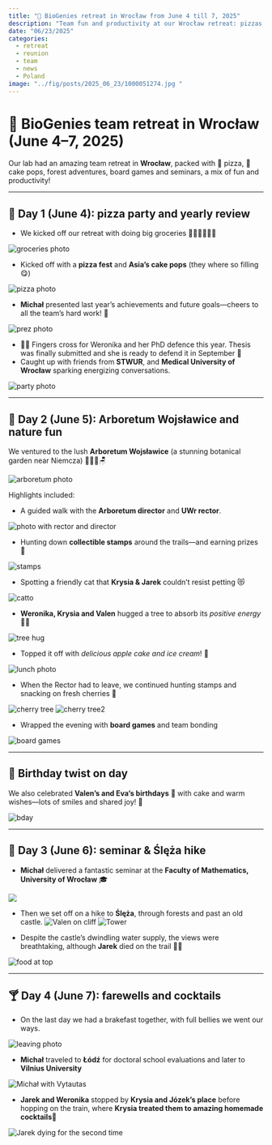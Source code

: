 ```yaml
---
title: "🌳 BioGenies retreat in Wrocław from June 4 till 7, 2025"
description: "Team fun and productivity at our Wrocław retreat: pizzas, sta,p hunt at Arboretum, seminars, hiking, cocktails (healthy, non-alchocholic) and more 😄"
date: "06/23/2025"
categories:
  - retreat
  - reunion
  - team
  - news
  - Poland
image: "../fig/posts/2025_06_23/1000051274.jpg "
---
```


# 🌟 BioGenies team retreat in Wrocław (June 4–7, 2025)  

Our lab had an amazing team retreat in **Wrocław**, packed with 🍕 pizza, 🎂 cake pops, forest adventures, board games and seminars, a mix of fun and productivity!

---

## 🎉 Day 1 (June 4): pizza party and yearly review

- We kicked off our retreat with doing big groceries 🧺🍓🍉🥑🥦🍆

![](../fig/posts/2025_06_23/IMG_1732.jpeg "groceries photo")

- Kicked off with a **pizza fest** and **Asia’s cake pops** (they where so filling 😋) 

![](../fig/posts/2025_06_23/1000051184.jpg "pizza photo")

- **Michał** presented last year’s achievements and future goals—cheers to all the team’s hard work! 🥂

![](../fig/posts/2025_06_23/1000051403.jpg "prez photo")

- 🤞🏻 Fingers cross for Weronika and her PhD defence this year. Thesis was finally submitted and she is ready to defend it in September 🎉
- Caught up with friends from **STWUR**, and **Medical University of Wrocław** sparking energizing conversations.  

![](../fig/posts/2025_06_23/1000051204.jpg "party photo")

---

## 🌿 Day 2 (June 5): Arboretum Wojsławice and nature fun  

We ventured to the lush **Arboretum Wojsławice** (a stunning botanical garden near Niemcza) 🌳🌸🦋🪑

![](../fig/posts/2025_06_23/1000051215.jpg "arboretum photo")

Highlights included: 

- A guided walk with the **Arboretum director** and **UWr rector**.

![](../fig/posts/2025_06_23/IMG_1705.jpeg "photo with rector and director")

- Hunting down **collectible stamps** around the trails—and earning prizes 🏅

![](../fig/posts/2025_06_23/IMG_1720.jpeg "stamps")

- Spotting a friendly cat that **Krysia & Jarek** couldn’t resist petting 😻

![](../fig/posts/2025_06_23/IMG_7793.png "catto")

- **Weronika, Krysia and Valen** hugged a tree to absorb its *positive energy* 🌳💚  

![](../fig/posts/2025_06_23/IMG_1700.jpeg "tree hug")

- Topped it off with *delicious apple cake and ice cream*! 🍰  

![](../fig/posts/2025_06_23/IMG_20250605_123807.jpg "lunch photo")

- When the Rector had to leave, we continued hunting stamps and snacking on fresh cherries 🍒

![](../fig/posts/2025_06_23/IMG_1709.png "cherry tree")
![](../fig/posts/2025_06_23/1000051222.png "cherry tree2")

- Wrapped the evening with **board games** and team bonding

![](../fig/posts/2025_06_23/1000051282.jpg "board games")
 
---

## 🎂 Birthday twist on day  
We also celebrated **Valen’s and Eva’s birthdays** 🎉 with cake and warm wishes—lots of smiles and shared joy! 🎂

![](../fig/posts/2025_06_23/1000051274.jpg "bday")

---

## 🧠 Day 3 (June 6): seminar & Ślęża hike

- **Michał** delivered a fantastic seminar at the **Faculty of Mathematics, University of Wrocław** 🎓

![](../fig/posts/2025_06_23/IMG_7817.png)

- Then we set off on a hike to **Ślęża**, through forests and past an old castle.
![](../fig/posts/2025_06_23/1000051314.jpg "Valen on cliff")
![](../fig/posts/2025_06_23/1000051321.jpg "Tower")


- Despite the castle’s dwindling water supply, the views were breathtaking, although **Jarek** died on the trail 🤭🫣

![](../fig/posts/2025_06_23/1000051324.jpg "food at top")

---

## 🍸 Day 4 (June 7): farewells and cocktails

- On the last day we had a brakefast together, with full bellies we went our ways.

![](../fig/posts/2025_06_23/1000033469.jpg "leaving photo")

- **Michał** traveled to **Łódź** for doctoral school evaluations and later to **Vilnius University** 

![](../fig/posts/2025_06_23/1000051505.jpg "Michał with Vytautas")

- **Jarek and Weronika** stopped by **Krysia and Józek’s place** before hopping on the train, where **Krysia treated them to amazing homemade cocktails**🍹

![](../fig/posts/2025_06_23/IMG_0363.png "Jarek dying for the second time")
